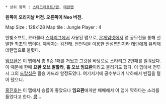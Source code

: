  * 상위 항목 : [[스타크래프트/맵]], [[테란맵]]

'''왼쪽이 오리지날 버전. 오른쪽이 Neo 버전.'''

Map Size : 128x128
Map tile : Jungle
Player : 4


한빛소프트, 코카콜라 [[스타리그]]에서 사용된 맵으로, [[온게임넷]]에서 맵 공모전을 통해 선발한 최초의 맵이다. 제작자는 김진태. 반언덕을 이용한 반섬맵인지라 [[테란]]에게 유리해 테란맵으로 불렸다. 

[[임요환]]은 이 맵에서 총 9승 1패를 거뒀고 그것을 바탕으로 스타리그 2연패를 일궈냈다. 이 때문에 한때 '''요환 오브 발할라''', '''홀 오브 임요환'''이라고 불리기도 했다. 이 맵에서 전투시 그의 [[드랍십]]은 필승 카드라 할정도였다. 여기저기에 공수부대가 낙하해서 빈집을 털어 댔으니.

[[홍진호]]는 이 맵에서 승률이 좋았으나 '''임요환'''에게만 패배해서 이 맵에 약하다는 소리를 들었다고 한다. [[콩]]...
